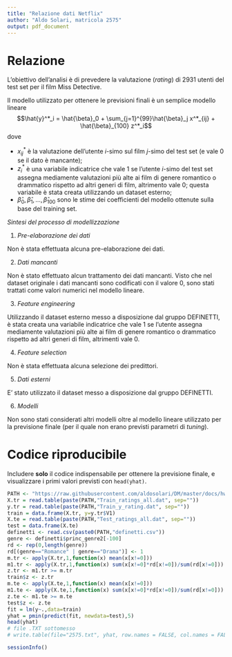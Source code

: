 ```yaml
---
title: "Relazione dati Netflix"
author: "Aldo Solari, matricola 2575"
output: pdf_document
---
```



# Relazione

L’obiettivo dell'analisi è di prevedere la valutazione (*rating*) di 2931 utenti del test set per il film Miss Detective. 

Il modello utilizzato per ottenere le previsioni finali è un semplice modello lineare 
$$\hat{y}^*_i = \hat{\beta}_0 + \sum_{j=1}^{99}\hat{\beta}_j x^*_{ij} + \hat{\beta}_{100} z^*_i$$
dove 

* $x^*_{ij}$ è la valutazione dell'utente $i$-simo sul film $j$-simo del test set (e vale 0 se il dato è mancante);
* $z^*_i$ è una variabile indicatrice che vale 1 se l'utente $i$-simo del test set assegna mediamente valutazioni più alte ai film di genere romantico o drammatico rispetto ad altri generi di film, altrimento vale 0; questa variabile è stata creata utilizzando un dataset esterno;
* $\hat{\beta}_0, \hat{\beta}_1, \ldots, \hat{\beta}_{100}$ sono le stime dei coefficienti del modello ottenute sulla base del training set. 


*Sintesi del processo di modellizzazione*

1. *Pre-elaborazione dei dati*

Non è stata effettuata alcuna pre-elaborazione dei dati. 

2. *Dati mancanti*

Non è stato effettuato alcun trattamento dei dati mancanti. Visto che nel dataset originale i dati mancanti sono codificati con il valore 0, sono stati trattati come valori numerici nel modello lineare. 

3. *Feature engineering*

Utilizzando il dataset esterno messo a disposizione dal gruppo DEFINETTI, è stata creata una variabile indicatrice che vale 1 se l'utente assegna mediamente valutazioni più alte ai film di genere romantico o drammatico rispetto ad altri generi di film, altrimenti vale 0. 

4. *Feature selection*

Non è stata effettuata alcuna selezione dei predittori. 

5. *Dati esterni*

E' stato utilizzato il dataset messo a disposizione dal gruppo DEFINETTI.

6. *Modelli*

Non sono stati considerati altri modelli oltre al modello lineare utilizzato per la previsione finale (per il quale non erano previsti parametri di *tuning*).     



\newpage

# Codice riproducibile

Includere **solo** il codice indispensabile per ottenere la previsione finale, e visualizzare i primi valori previsti con `head(yhat)`.

```r
PATH <- "https://raw.githubusercontent.com/aldosolari/DM/master/docs/hw/"
X.tr = read.table(paste(PATH,"Train_ratings_all.dat", sep=""))
y.tr = read.table(paste(PATH,"Train_y_rating.dat", sep=""))
train = data.frame(X.tr, y=y.tr$V1)
X.te = read.table(paste(PATH,"Test_ratings_all.dat", sep=""))
test = data.frame(X.te)
definetti <- read.csv(paste0(PATH,"definetti.csv"))
genre <- definetti$princ_genre2[-100]
rd <- rep(0,length(genre))
rd[(genre=="Romance" | genre=="Drama")] <- 1
m.tr <- apply(X.tr,1,function(x) mean(x[x!=0]))
m1.tr <- apply(X.tr,1,function(x) sum(x[x!=0]*rd[x!=0])/sum(rd[x!=0]))
z.tr <- m1.tr >= m.tr
train$z <- z.tr 
m.te <- apply(X.te,1,function(x) mean(x[x!=0]))
m1.te <- apply(X.te,1,function(x) sum(x[x!=0]*rd[x!=0])/sum(rd[x!=0]))
z.te <- m1.te >= m.te
test$z <- z.te
fit = lm(y~.,data=train)
yhat = pmin(predict(fit, newdata=test),5)
head(yhat)
# file .TXT sottomesso
# write.table(file="2575.txt", yhat, row.names = FALSE, col.names = FALSE)
```

\newpage

```r
sessionInfo()
```


